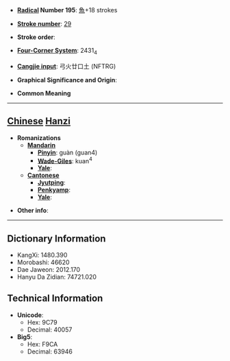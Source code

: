 * '''[[Wiktionary:Chinese radical index| Radical]] Number 195''': [[Wiktionary:Chinese radical index 魚|魚]]+18 strokes

* '''[[Wiktionary:Chinese total strokes index|Stroke number]]''': [[Wiktionary:Chinese total strokes index 29|29]]

* '''Stroke order''': 

* '''[[Wiktionary:Chinese four corner index|Four-Corner System]]''': 2431<sub>4</sub>

* '''[[Wiktionary:Chinese Cangjie index|Cangjie input]]''': 弓火廿口土 (NFTRG)

* '''Graphical Significance and Origin''': 

* '''Common Meaning'''

----

== [[Chinese]] [[Hanzi]] ==

* '''Romanizations'''
** '''[[Mandarin]]'''
*** '''[[Pinyin]]''': guàn (guan4)
*** '''[[Wade-Giles]]''': kuan<sup>4</sup>
*** '''[[Yale]]''': 
** '''[[Cantonese]]'''
*** '''[[Jyutping]]''':
*** '''[[Penkyamp]]''': 
*** '''[[Yale]]''': 

* '''Other info''': 

----

== Dictionary Information ==

* KangXi: 1480.390
* Morobashi: 46620
* Dae Jaweon: 2012.170
* Hanyu Da Zidian: 74721.020

== Technical Information ==

* '''Unicode''':
** Hex: 9C79
** Decimal: 40057
* '''Big5''':
** Hex: F9CA
** Decimal: 63946